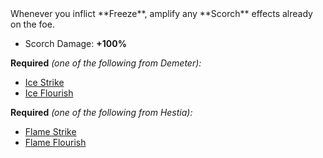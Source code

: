 
<Boon>
Whenever you inflict **Freeze**, amplify any **Scorch** effects already on the foe.

- Scorch Damage: **+100%**

</Boon>

**Required** _(one of the following from Demeter):_

- [Ice Strike](/boons/demeter#ice-strike)
- [Ice Flourish](/boons/demeter#ice-flourish)

**Required** _(one of the following from Hestia):_

- [Flame Strike](/boons/hestia#flame-strike)
- [Flame Flourish](/boons/hestia#flame-flourish)
